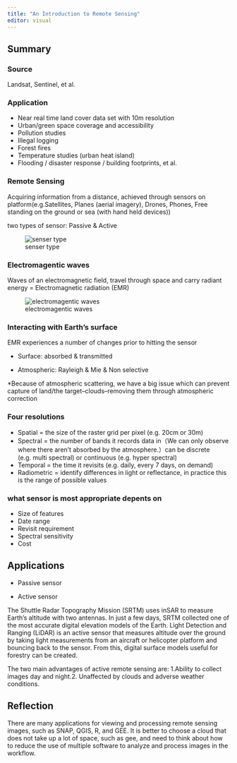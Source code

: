 ```yaml
---
title: "An Introduction to Remote Sensing"
editor: visual
---
```


## Summary

### Source

Landsat, Sentinel, et al.

### Application

- Near real time land cover data set with 10m resolution
- Urban/green space coverage and accessibility 
- Pollution studies 
- Illegal logging
- Forest fires
- Temperature studies (urban heat island)
- Flooding / disaster response / building footprints, et al.

### Remote Sensing

Acquiring information from a distance, achieved through sensors on platform(e.g.Satellites, Planes (aerial imagery), Drones, Phones, Free standing on the ground or sea (with hand held devices))

two types of sensor: Passive & Active

![senser type](img/1.1.png)

### Electromagentic waves

Waves of an electromagnetic field, travel through space and carry radiant energy = Electromagnetic radiation (EMR)

![electromagentic waves](img/1.2.png)

### Interacting with Earth's surface

EMR experiences a number of changes prior to hitting the sensor

- Surface: absorbed & transmitted 

- Atmospheric: Rayleigh & Mie & Non selective

*Because of atmospheric scattering, we have a big issue which can prevent capture of land/the target--clouds--removing them through atmospheric correction

### Four resolutions

- Spatial = the size of the raster grid per pixel (e.g. 20cm or 30m)
- Spectral = the number of bands it records data in（We can only observe where there aren't absorbed by the atmosphere.）can be discrete (e.g. multi spectral) or continuous (e.g. hyper spectral)
- Temporal = the time it revisits (e.g. daily, every 7 days, on demand)
- Radiometric = identify differences in light or reflectance, in practice this is the range of possible values

### what sensor is most appropriate depents on

- Size of features
- Date range
- Revisit requirement
- Spectral sensitivity
- Cost

## Applications

- Passive sensor


- Active sensor

The Shuttle Radar Topography Mission (SRTM) uses inSAR to measure Earth's altitude with two antennas. In just a few days, SRTM collected one of the most accurate digital elevation models of the Earth. Light Detection and Ranging (LiDAR) is an active sensor that measures altitude over the ground by taking light measurements from an aircraft or helicopter platform and bouncing back to the sensor. From this, digital surface models useful for forestry can be created.

The two main advantages of active remote sensing are: 1.Ability to collect images day and night.2. Unaffected by clouds and adverse weather conditions.

## Reflection

There are many applications for viewing and processing remote sensing images, such as SNAP, QGIS, R, and GEE. It is better to choose a cloud that does not take up a lot of space, such as gee, and need to think about how to reduce the use of multiple software to analyze and process images in the workflow.